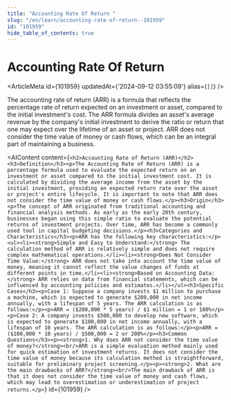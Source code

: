 ```yaml
---
title: "Accounting Rate Of Return "
slug: "/en/learn/accounting-rate-of-return--101959"
id: "101959"
hide_table_of_contents: true
---
```



# Accounting Rate Of Return 

<ArticleMeta id={101959} updatedAt={'2024-09-12 03:55:09'} alias={`[]`} />
<div className='border-solid border-b border-t-0 my-4 border-[var(--ifm-color-gray-300)]' />

The accounting rate of return (ARR) is a formula that reflects the percentage rate of return expected on an investment or asset, compared to the initial investment's cost. The ARR formula divides an asset's average revenue by the company's initial investment to derive the ratio or return that one may expect over the lifetime of an asset or project. ARR does not consider the time value of money or cash flows, which can be an integral part of maintaining a business.

<AIContent content={`<h2>Accounting Rate of Return (ARR)</h2><h3>Definition</h3><p>The Accounting Rate of Return (ARR) is a percentage formula used to evaluate the expected return on an investment or asset compared to the initial investment cost. It is calculated by dividing the average income from the asset by the initial investment, providing an expected return rate over the asset or project's entire lifecycle. It is important to note that ARR does not consider the time value of money or cash flows.</p><h3>Origin</h3><p>The concept of ARR originated from traditional accounting and financial analysis methods. As early as the early 20th century, businesses began using this simple ratio to evaluate the potential returns of investment projects. Over time, ARR has become a commonly used tool in capital budgeting decisions.</p><h3>Categories and Characteristics</h3><p>ARR has the following key characteristics:</p><ul><li><strong>Simple and Easy to Understand:</strong> The calculation method of ARR is relatively simple and does not require complex mathematical operations.</li><li><strong>Does Not Consider Time Value:</strong> ARR does not take into account the time value of money, meaning it cannot reflect the value changes of funds at different points in time.</li><li><strong>Based on Accounting Data:</strong> ARR relies on data from financial statements, which can be influenced by accounting policies and estimates.</li></ul><h3>Specific Cases</h3><p>Case 1: Suppose a company invests $1 million to purchase a machine, which is expected to generate $200,000 in net income annually, with a lifespan of 5 years. The ARR calculation is as follows:</p><p>ARR = ($200,000 * 5 years) / $1 million = 1 or 100%</p><p>Case 2: A company invests $500,000 to develop new software, which is expected to generate $100,000 in net income annually, with a lifespan of 10 years. The ARR calculation is as follows:</p><p>ARR = ($100,000 * 10 years) / $500,000 = 2 or 200%</p><h3>Common Questions</h3><p><strong>1. Why does ARR not consider the time value of money?</strong><br/>ARR is a simple evaluation method mainly used for quick estimation of investment returns. It does not consider the time value of money because its calculation method is straightforward, suitable for preliminary project screening.</p><p><strong>2. What are the main drawbacks of ARR?</strong><br/>The main drawback of ARR is that it does not consider the time value of money and cash flows, which may lead to overestimation or underestimation of project returns.</p>`} id={101959} />
